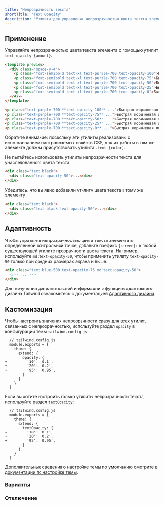 ```yaml
---
title: "Непрозрачность текста"
shortTitle: "Text Opacity"
description: "Утилиты для управления непрозрачностью цвета текста элемента."
---
```




## Применение

Управляйте непрозрачностью цвета текста элемента с помощью утилит `text-opacity-{amount}`.

```html
<template preview>
  <div class="space-y-4">
    <p class="font-semibold text-xl text-purple-700 text-opacity-100">Быстрая, коричневая лиса, перепрыгнула через ленивого пса.</p>
    <p class="font-semibold text-xl text-purple-700 text-opacity-75">Быстрая, коричневая лиса, перепрыгнула через ленивого пса.</p>
    <p class="font-semibold text-xl text-purple-700 text-opacity-50">Быстрая, коричневая лиса, перепрыгнула через ленивого пса.</p>
    <p class="font-semibold text-xl text-purple-700 text-opacity-25">Быстрая, коричневая лиса, перепрыгнула через ленивого пса.</p>
    <p class="font-semibold text-xl text-purple-700 text-opacity-0">Быстрая, коричневая лиса, перепрыгнула через ленивого пса.</p>
  </div>
</template>

<p class="text-purple-700 **text-opacity-100** ...">Быстрая коричневая лиса...</p>
<p class="text-purple-700 **text-opacity-75** ...">Быстрая коричневая лиса...</p>
<p class="text-purple-700 **text-opacity-50** ...">Быстрая коричневая лиса...</p>
<p class="text-purple-700 **text-opacity-25** ...">Быстрая коричневая лиса...</p>
<p class="text-purple-700 **text-opacity-0** ...">Быстрая коричневая лиса...</p>
```

Обратите внимание: поскольку эти утилиты реализованы с использованием настраиваемых свойств CSS, для их работы в том же элементе должна присутствовать утилита `.text-{color}`.

<TipBad>Не пытайтесь использовать утилиты непрозрачности текста для унаследованного цвета текста</TipBad>

```html rose
<div class="text-black">
  <div class="text-opacity-50">...</div>
</div>
```

<TipGood>Убедитесь, что вы явно добавили утилиту цвета текста к тому же элементу</TipGood>

```html emerald
<div class="text-black">
  <div class="text-black text-opacity-50">...</div>
</div>
```

## Адаптивность

Чтобы управлять непрозрачностью цвета текста элемента в определенной контрольной точке, добавьте префикс `{screen}:` к любой существующей утилите прозрачности цвета текста. Например, используйте `md:text-opacity-50`, чтобы применить утилиту `text-opacity-50` только при средних размерах экрана и выше.

```html
<div class="text-blue-500 text-opacity-75 md:text-opacity-50">
  <!-- ... -->
</div>
```

Для получения дополнительной информации о функциях адаптивного дизайна Tailwind ознакомьтесь с документацией [Адаптивного дизайна](/docs/responsive-design).

## Кастомизация

Чтобы настроить значения непрозрачности сразу для всех утилит, связанных с непрозрачностью, используйте раздел `opacity` в конфигурации темы `tailwind.config.js`:

```diff-js
  // tailwind.config.js
  module.exports = {
    theme: {
      extend: {
        opacity: {
+         '10': '0.1',
+         '20': '0.2',
+         '95': '0.95',
        }
      }
    }
  }
```

Если вы хотите настроить только утилиты непрозрачности текста, используйте раздел `textOpacity`:

```diff-js
  // tailwind.config.js
  module.exports = {
    theme: {
      extend: {
        textOpacity: {
+         '10': '0.1',
+         '20': '0.2',
+         '95': '0.95',
        }
      }
    }
  }
```

Дополнительные сведения о настройке темы по умолчанию смотрите в [документации по настройке темы](/docs/theme#customizing-the-default-theme).

### Варианты

<Variants plugin="textOpacity" />

### Отключение

<Disabling plugin="textOpacity" />
